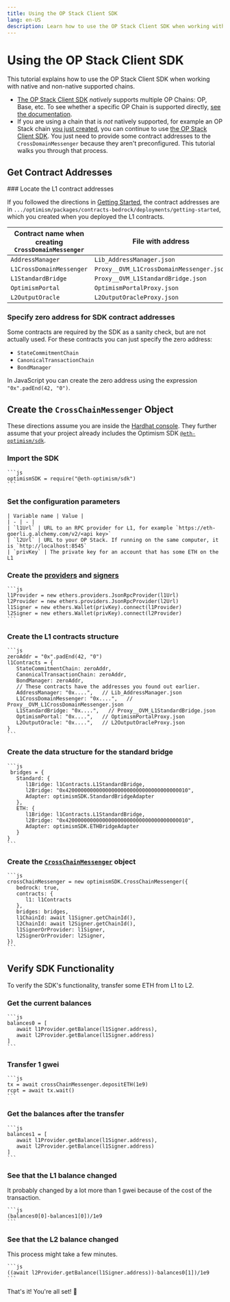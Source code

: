 ```yaml
---
title: Using the OP Stack Client SDK
lang: en-US
description: Learn how to use the OP Stack Client SDK when working with native and non-native supported chains.
---
```



# Using the OP Stack Client SDK

This tutorial explains how to use the OP Stack Client SDK when working with native and non-native supported chains.

* [The OP Stack Client SDK](https://sdk.optimism.io/) *natively* supports multiple OP Chains: OP, Base, etc. To see whether a specific OP Chain is supported directly, [see the documentation](https://sdk.optimism.io/enums/l2chainid).
* If you are using a chain that is *not* natively supported, for example an OP Stack chain [you just created](/getting-started-op-stack), you can continue to use [the OP Stack Client SDK](https://sdk.optimism.io/).
You just need to provide some contract addresses to the `CrossDomainMessenger` because they aren't preconfigured. This tutorial walks you through that process.

## Get Contract Addresses
<Steps>
### Locate the L1 contract addresses

If you followed the directions in [Getting Started](/getting-started-op-stack), the contract addresses are in `.../optimism/packages/contracts-bedrock/deployments/getting-started`, which you created when you deployed the L1 contracts.

| Contract name when creating `CrossDomainMessenger` | File with address |
| - | - |
| `AddressManager`         | `Lib_AddressManager.json`
| `L1CrossDomainMessenger` | `Proxy__OVM_L1CrossDomainMessenger.json`
| `L1StandardBridge`       | `Proxy__OVM_L1StandardBridge.json`
| `OptimismPortal`         | `OptimismPortalProxy.json`
| `L2OutputOracle`         | `L2OutputOracleProxy.json`

### Specify zero address for SDK contract addresses

Some contracts are required by the SDK as a sanity check, but are not actually used.
For these contracts you can just specify the zero address:

*   `StateCommitmentChain`
*   `CanonicalTransactionChain`
*   `BondManager`

In JavaScript you can create the zero address using the expression `"0x".padEnd(42, "0")`.
</Steps>

## Create the `CrossChainMessenger` Object

These directions assume you are inside the [Hardhat console](https://hardhat.org/hardhat-runner/docs/guides/hardhat-console).
They further assume that your project already includes the Optimism SDK [`@eth-optimism/sdk`](https://www.npmjs.com/package/@eth-optimism/sdk).
<Steps>
### Import the SDK

    ```js
    optimismSDK = require("@eth-optimism/sdk")
    ```

### Set the configuration parameters

    | Variable name | Value |
    | - | - |
    | `l1Url` | URL to an RPC provider for L1, for example `https://eth-goerli.g.alchemy.com/v2/<api key>`
    | `l2Url` | URL to your OP Stack. If running on the same computer, it is `http://localhost:8545`
    | `privKey` | The private key for an account that has some ETH on the L1

### Create the [providers](https://docs.ethers.org/v5/api/providers/) and [signers](https://docs.ethers.org/v5/api/signer/)

    ```js
    l1Provider = new ethers.providers.JsonRpcProvider(l1Url)
    l2Provider = new ethers.providers.JsonRpcProvider(l2Url)
    l1Signer = new ethers.Wallet(privKey).connect(l1Provider)
    l2Signer = new ethers.Wallet(privKey).connect(l2Provider)
    ```

### Create the L1 contracts structure

    ```js
    zeroAddr = "0x".padEnd(42, "0")
    l1Contracts = {
       StateCommitmentChain: zeroAddr,
       CanonicalTransactionChain: zeroAddr,
       BondManager: zeroAddr,
       // These contracts have the addresses you found out earlier.
       AddressManager: "0x....",   // Lib_AddressManager.json
       L1CrossDomainMessenger: "0x....",   // Proxy__OVM_L1CrossDomainMessenger.json  
       L1StandardBridge: "0x....",   // Proxy__OVM_L1StandardBridge.json
       OptimismPortal: "0x....",   // OptimismPortalProxy.json
       L2OutputOracle: "0x....",   // L2OutputOracleProxy.json
    }                       
    ```

### Create the data structure for the standard bridge

    ```js
     bridges = { 
       Standard: { 
          l1Bridge: l1Contracts.L1StandardBridge, 
          l2Bridge: "0x4200000000000000000000000000000000000010", 
          Adapter: optimismSDK.StandardBridgeAdapter
       },
       ETH: {
          l1Bridge: l1Contracts.L1StandardBridge, 
          l2Bridge: "0x4200000000000000000000000000000000000010", 
          Adapter: optimismSDK.ETHBridgeAdapter
       }
    }
    ```

### Create the [`CrossChainMessenger`](https://sdk.optimism.io/classes/crosschainmessenger) object

    ```js
    crossChainMessenger = new optimismSDK.CrossChainMessenger({
       bedrock: true,
       contracts: {
          l1: l1Contracts
       },
       bridges: bridges,
       l1ChainId: await l1Signer.getChainId(),
       l2ChainId: await l2Signer.getChainId(),
       l1SignerOrProvider: l1Signer,
       l2SignerOrProvider: l2Signer,    
    })
    ```
</Steps>

## Verify SDK Functionality

To verify the SDK's functionality, transfer some ETH from L1 to L2.
<Steps>
### Get the current balances

    ```js
    balances0 = [
       await l1Provider.getBalance(l1Signer.address),
       await l2Provider.getBalance(l1Signer.address)
    ]
    ```

### Transfer 1 gwei

    ```js
    tx = await crossChainMessenger.depositETH(1e9)
    rcpt = await tx.wait()
    ```

### Get the balances after the transfer

    ```js
    balances1 = [
       await l1Provider.getBalance(l1Signer.address),
       await l2Provider.getBalance(l1Signer.address)
    ]
    ```

### See that the L1 balance changed 
It probably changed by a lot more than 1 gwei because of the cost of the transaction.

    ```js
    (balances0[0]-balances1[0])/1e9
    ```

### See that the L2 balance changed 
This process might take a few minutes.

    ```js
    ((await l2Provider.getBalance(l1Signer.address))-balances0[1])/1e9
    ```
</Steps>
That's it! You're all set! 🎉